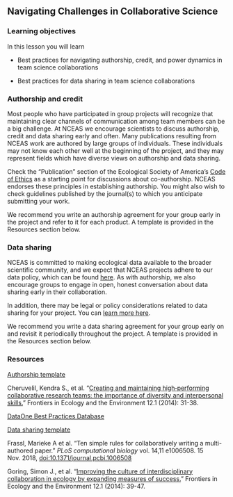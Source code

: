 ## Navigating Challenges in Collaborative Science

### Learning objectives

In this lesson you will learn

* Best practices for navigating authorship, credit, and power dynamics in team science collaborations

* Best practices for data sharing in team science collaborations

### Authorship and credit

Most people who have participated in group projects will recognize that maintaining clear channels of communication among team members can be a big challenge. At NCEAS we encourage scientists to discuss authorship, credit and data sharing early and often. Many publications resulting from NCEAS work are authored by large groups of individuals. These individuals may not know each other well at the beginning of the project, and they may represent fields which have diverse views on authorship and data sharing.

Check the "Publication" section of the Ecological Society of America's [Code of Ethics](https://www.esa.org/about/code-of-ethics/) as a starting point for discussions about co-authorship. NCEAS endorses these principles in establishing authorship. You might also wish to check guidelines published by the journal(s) to which you anticipate submitting your work.

We recommend you write an authorship agreement for your group early in the project and refer to it for each product. A template is provided in the Resources section below.

### Data sharing

NCEAS is committed to making ecological data available to the broader scientific community, and we expect that NCEAS projects adhere to our data policy, which can be found [here](https://www.nceas.ucsb.edu/datapolicy). As with authorship, we also encourage groups to engage in open, honest conversation about data sharing early in their collaboration. 

In addition, there may be legal or policy considerations related to data sharing for your project. You can [learn more here](https://www.dataone.org/best-practices/sharing-data-legal-and-policy-considerations). 

We recommend you write a data sharing agreement for your group early on and revisit it periodically throughout the project. A template is provided in the Resources section below.  

### Resources

[Authorship template](https://drive.google.com/open?id=1ffIv6GZjuS6FHRcxAk38ZRKqeIN8bNJZ)

Cheruvelil, Kendra S., et al. "[Creating and maintaining high‐performing collaborative research teams: the importance of diversity and interpersonal skills.](https://doi.org/10.1890/130001)" Frontiers in Ecology and the Environment 12.1 (2014): 31-38.

[DataOne Best Practices Database](https://www.dataone.org/best-practices)

[Data sharing template](https://drive.google.com/open?id=1Ft3mlh3yoXMlgw21qpVP4vWjVqK8-vRo)

Frassl, Marieke A et al. "Ten simple rules for collaboratively writing a multi-authored paper." *PLoS computational biology* vol. 14,11 e1006508. 15 Nov. 2018, [doi:10.1371/journal.pcbi.1006508](https://journals.plos.org/ploscompbiol/article?id=10.1371/journal.pcbi.1006508)

Goring, Simon J., et al. "[Improving the culture of interdisciplinary collaboration in ecology by expanding measures of success.](https://doi.org/10.1890/120370)" Frontiers in Ecology and the Environment 12.1 (2014): 39-47.

